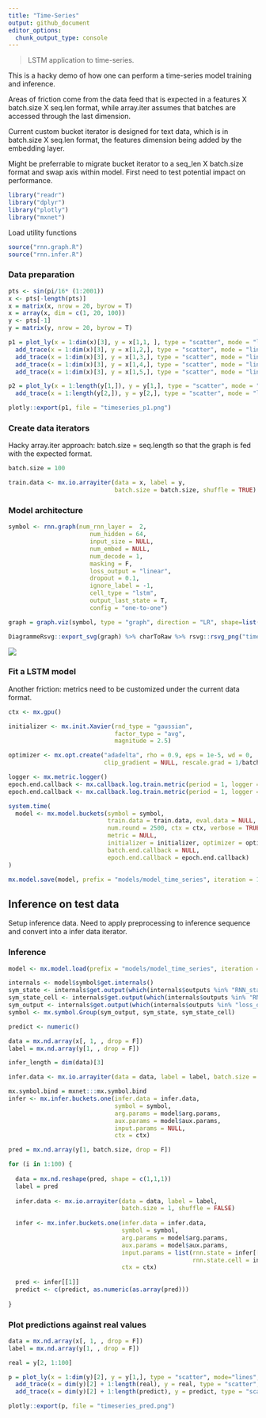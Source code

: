 ```yaml
---
title: "Time-Series"
output: github_document
editor_options: 
  chunk_output_type: console
---
```


> LSTM application to time-series.  

This is a hacky demo of how one can perform a time-series model training and inference. 

Areas of friction come from the data feed that is expected in a features X batch.size X seq.len format, while array.iter assumes that batches are accessed through the last dimension. 

Current custom bucket iterator is designed for text data, which is in batch.size X seq.len format, the features dimension being added by the embedding layer. 

Might be preferrable to migrate bucket iterator to a seq_len X batch.size format and swap axis within model. First need to test potential impact on performance. 



```r
library("readr")
library("dplyr")
library("plotly")
library("mxnet")
```

Load utility functions

```r
source("rnn.graph.R")
source("rnn.infer.R")
```

### Data preparation

```r
pts <- sin(pi/16* (1:2001))
x <- pts[-length(pts)]
x = matrix(x, nrow = 20, byrow = T)
x = array(x, dim = c(1, 20, 100))
y <- pts[-1]
y = matrix(y, nrow = 20, byrow = T)

p1 = plot_ly(x = 1:dim(x)[3], y = x[1,1, ], type = "scatter", mode = "lines") %>% 
  add_trace(x = 1:dim(x)[3], y = x[1,2,], type = "scatter", mode = "lines") %>% 
  add_trace(x = 1:dim(x)[3], y = x[1,3,], type = "scatter", mode = "lines") %>% 
  add_trace(x = 1:dim(x)[3], y = x[1,4,], type = "scatter", mode = "lines") %>% 
  add_trace(x = 1:dim(x)[3], y = x[1,5,], type = "scatter", mode = "lines")

p2 = plot_ly(x = 1:length(y[1,]), y = y[1,], type = "scatter", mode = "lines") %>%
  add_trace(x = 1:length(y[2,]), y = y[2,], type = "scatter", mode = "lines")

plotly::export(p1, file = "timeseries_p1.png")
```

### Create data iterators

Hacky array.iter approach: batch.size = seq.length so that the graph is fed with the expected format. 

```r
batch.size = 100

train.data <- mx.io.arrayiter(data = x, label = y, 
                              batch.size = batch.size, shuffle = TRUE)
```


### Model architecture

```r
symbol <- rnn.graph(num_rnn_layer =  2, 
                       num_hidden = 64,
                       input_size = NULL,
                       num_embed = NULL, 
                       num_decode = 1,
                       masking = F, 
                       loss_output = "linear",
                       dropout = 0.1, 
                       ignore_label = -1,
                       cell_type = "lstm",
                       output_last_state = T,
                       config = "one-to-one")

graph = graph.viz(symbol, type = "graph", direction = "LR", shape=list(data = c(1, 4, 100), label = c(4, 100)))
```

```r
DiagrammeRsvg::export_svg(graph) %>% charToRaw %>% rsvg::rsvg_png("time_graph.png")
```

![](time_graph.png)

### Fit a LSTM model

Another friction: metrics need to be customized under the current data format. 

```r
ctx <- mx.gpu()

initializer <- mx.init.Xavier(rnd_type = "gaussian", 
                              factor_type = "avg", 
                              magnitude = 2.5)

optimizer <- mx.opt.create("adadelta", rho = 0.9, eps = 1e-5, wd = 0,
                           clip_gradient = NULL, rescale.grad = 1/batch.size)

logger <- mx.metric.logger()
epoch.end.callback <- mx.callback.log.train.metric(period = 1, logger = logger)
epoch.end.callback <- mx.callback.log.train.metric(period = 1, logger = logger)

system.time(
  model <- mx.model.buckets(symbol = symbol,
                            train.data = train.data, eval.data = NULL, 
                            num.round = 2500, ctx = ctx, verbose = TRUE,
                            metric = NULL, 
                            initializer = initializer, optimizer = optimizer, 
                            batch.end.callback = NULL, 
                            epoch.end.callback = epoch.end.callback)
)

mx.model.save(model, prefix = "models/model_time_series", iteration = 1000)

```


## Inference on test data

Setup inference data. Need to apply preprocessing to inference sequence and convert into a infer data iterator. 

### Inference

```r
model <- mx.model.load(prefix = "models/model_time_series", iteration = 1000)

internals <- model$symbol$get.internals()
sym_state <- internals$get.output(which(internals$outputs %in% "RNN_state"))
sym_state_cell <- internals$get.output(which(internals$outputs %in% "RNN_state_cell"))
sym_output <- internals$get.output(which(internals$outputs %in% "loss_output"))
symbol <- mx.symbol.Group(sym_output, sym_state, sym_state_cell)

predict <- numeric()

data = mx.nd.array(x[, 1, , drop = F])
label = mx.nd.array(y[1, , drop = F])

infer_length = dim(data)[3]

infer.data <- mx.io.arrayiter(data = data, label = label, batch.size = batch.size, shuffle = FALSE)

mx.symbol.bind = mxnet:::mx.symbol.bind
infer <- mx.infer.buckets.one(infer.data = infer.data, 
                              symbol = symbol,
                              arg.params = model$arg.params, 
                              aux.params = model$aux.params, 
                              input.params = NULL,
                              ctx = ctx)

pred = mx.nd.array(y[1, batch.size, drop = F])

for (i in 1:100) {
  
  data = mx.nd.reshape(pred, shape = c(1,1,1))
  label = pred
  
  infer.data <- mx.io.arrayiter(data = data, label = label,  
                                batch.size = 1, shuffle = FALSE)
  
  infer <- mx.infer.buckets.one(infer.data = infer.data, 
                                symbol = symbol,
                                arg.params = model$arg.params,
                                aux.params = model$aux.params,
                                input.params = list(rnn.state = infer[[2]], 
                                                    rnn.state.cell = infer[[3]]), 
                                ctx = ctx)
  
  pred <- infer[[1]]
  predict <- c(predict, as.numeric(as.array(pred)))
  
}

```

### Plot predictions against real values

```r
data = mx.nd.array(x[, 1, , drop = F])
label = mx.nd.array(y[1, , drop = F])

real = y[2, 1:100]

p = plot_ly(x = 1:dim(y)[2], y = y[1,], type = "scatter", mode="lines", name = "hist") %>% 
  add_trace(x = dim(y)[2] + 1:length(real), y = real, type = "scatter", mode="lines", name = "real") %>% 
  add_trace(x = dim(y)[2] + 1:length(predict), y = predict, type = "scatter", mode="lines", name = "pred")

plotly::export(p, file = "timeseries_pred.png")
```

